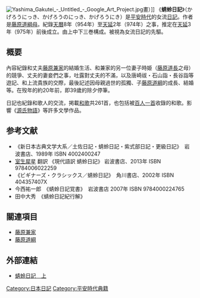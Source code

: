 [[File:Yashima_Gakutei_-_Untitled_-_Google_Art_Project.jpg|thumb]]畫）]]
《'''蜻蛉日記'''》（かげろうにっき、かげろうのにっき、かげろうにき）是[[平安時代|平安時代]]的女流[[日記|日記]]。作者是[[藤原道綱母|藤原道綱母]]。紀錄[[天曆_(村上天皇)|天曆]]8年（954年）至[[天延|天延]]2年（974年）之事，推定在[[天延|天延]]3年（975年）前後成立。由上中下三巻構成。被視為女流日記的先驅。

== 概要 ==
內容紀錄和丈夫[[藤原兼家|藤原兼家]]的結婚生活、和兼家的另一位妻子時姫（[[藤原道長|藤原道長]]之母）的競爭、丈夫的妻妾們之事，吐露對丈夫的不滿，以及唐崎祓・石山詣・長谷詣等遊記、和上流貴族的交際，最後記述因母親過世的孤獨、子[[藤原道綱|藤原道綱]]的成長、結婚等。在歿年的約20年前，即39歲的除夕停筆。

日記也紀錄和歌人的交流，掲載[[和歌|和歌]]共261首，也包括被[[百人一首|百人一首]]收錄的和歌。影響《[[源氏物語|源氏物語]]》等許多文學作品。

== 参考文献 ==
*《新日本古典文学大系／土佐日記・蜻蛉日記・紫式部日記・更級日記》　岩波書店、1989年 ISBN 4002400247
* [[室生犀星|室生犀星]] 翻訳 《現代語訳 蜻蛉日記》 岩波書店、2013年 ISBN 9784006022259
*《ビギナーズ・クラシックス／蜻蛉日記》　角川書店、2002年 ISBN 404357407X
* 今西祐一郎　《蜻蛉日記覚書》　岩波書店 2007年 ISBN 9784000224765
* 田中大秀　《蜻蛉日記紀行解》

== 關連項目 ==
* [[藤原兼家|藤原兼家]]
* [[藤原道綱|藤原道綱]]

== 外部連結 ==
* [http://etext.virginia.edu/japanese/kagero/MicKage.html 蜻蛉日記　上] {{Wayback|url=http://etext.virginia.edu/japanese/kagero/MicKage.html |date=20110608080914 }}

[[Category:日本日記|Category:日本日記]]
[[Category:平安時代典籍|Category:平安時代典籍]]